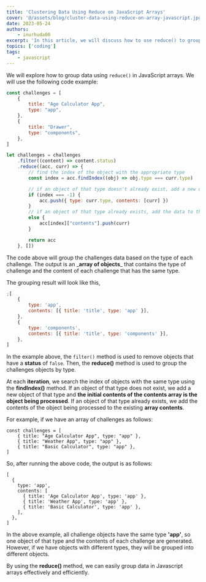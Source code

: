 ```yaml
---
title: 'Clustering Data Using Reduce on JavaScript Arrays'
cover: '@/assets/blog/cluster-data-using-reduce-on-array-javascript.jpg'
date: 2023-05-24
authors:
    - inurhuda00
excerpt: 'In this article, we will discuss how to use reduce() to group data in a JavaScript array.'
topics: ['coding']
tags:
    - javascript
---
```


We will explore how to group data using `reduce()` in JavaScript arrays. We will use the following code example:

```javascript
const challenges = [
    {
        title: "Age Calculator App",
        type: "app",
    },
    {
        title: "Drawer",
        type: "components",
    },
]

let challenges = challenges
    .filter((content) => content.status)
    .reduce((acc, curr) => {
        // find the index of the object with the appropriate type
        const index = acc.findIndex((obj) => obj.type === curr.type)

        // if an object of that type doesn't already exist, add a new object
        if (index === -1) {
            acc.push({ type: curr.type, contents: [curr] })
        }
        // if an object of that type already exists, add the data to the existing array
        else {
            acc[index]["contents"].push(curr)
        }

        return acc
    }, [])

```

The code above will group the challenges data based on the type of each challenge. The output is an \_**array of objects**\_ that contains the type of challenge and the content of each challenge that has the same type.

The grouping result will look like this,

```javascript
;[
	{
		type: 'app',
		contents: [{ title: 'title', type: 'app' }],
	},
	{
		type: 'components',
		contents: [{ title: 'title', type: 'components' }],
	},
]
```

In the example above, the `filter()` method is used to remove objects that have a **status** of `false`. Then, the **reduce()** method is used to group the challenges objects by type.

At each **iteration**, we search the index of objects with the same type using the **findIndex()** method. If an object of that type does not exist, we add a new object of that type and **the initial contents of the contents array is the object being processed**. If an object of that type already exists, we add the contents of the object being processed to the existing **array contents**.

For example, if we have an array of challenges as follows:

```
const challenges = [
    { title: "Age Calculator App", type: "app" },
    { title: "Weather App", type: "app" },
    { title: "Basic Calculator", type: "app" },
]

```

So, after running the above code, the output is as follows:

```
[
  {
    type: 'app',
    contents: [
      { title: 'Age Calculator App', type: 'app' },
      { title: 'Weather App', type: 'app' },
      { title: 'Basic Calculator', type: 'app' },
    ],
  },
]
```

In the above example, all challenge objects have the same type **'app'**, so one object of that type and the contents of each challenge are generated. However, if we have objects with different types, they will be grouped into different objects.

By using the **reduce()** method, we can easily group data in Javascript arrays effectively and efficiently.
